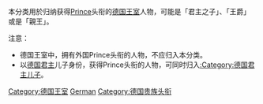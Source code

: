 本分类用於归纳获得[[Prince|Prince]]头衔的[[德国王室|德国王室]]人物，可能是「君主之子」、「王爵」或是「親王」。

注意：
*德国王室中，拥有外国Prince头衔的人物，不应归入本分类。
*以[[德国君主|德国君主]]儿子身份，获得Prince头衔的人物，可同时归入[[:Category:德国君主儿子|:Category:德国君主儿子]]。

[[Category:德国王室|Category:德国王室]]
[[Category:各國王爵|German]]
[[Category:德国贵族头衔|Category:德国贵族头衔]]